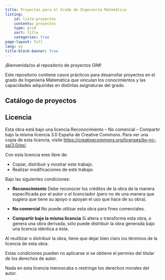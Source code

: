 ```yaml
---
title: Proyectos para el Grado de Ingeniería Matemática
listing: 
    id: lista-proyectos
    contents: proyectos
    type: grid
    sort: title
    categories: true
page-layout: full
lang: es
title-block-banner: true
---
```


¡Bienvenida/os al repositorio de proyectos GIM!

Este repositorio contiene casos prácticos para desarrollar proyectos en el grado de Ingeniería Matemática que vinculan los conocimientos y las capacidades adquiridas en distintas asignaturas del grado.

## Catálogo de proyectos

::: {#lista-proyectos}
:::

## Licencia

Esta obra está bajo una licencia Reconocimiento – No comercial – Compartir bajo la misma licencia 3.0 España de Creative Commons. Para ver una copia de esta licencia, visite [https://creativecommons.org/licenses/by-nc-sa/3.0/es/](https://creativecommons.org/licenses/by-nc-sa/3.0/es/).

Con esta licencia eres libre de:

- Copiar, distribuir y mostrar este trabajo.
- Realizar modificaciones de este trabajo.

Bajo las siguientes condiciones:

- **Reconocimiento**
Debe reconocer los créditos de la obra de la manera especificada por el autor o el licenciador (pero no de una manera que sugiera que tiene su apoyo o apoyan el uso que hace de su obra).

- **No comercial**
No puede utilizar esta obra para fines comerciales.

- **Compartir bajo la misma licencia**
Si altera o transforma esta obra, o genera una obra derivada, sólo puede distribuir la obra generada bajo una licencia idéntica a ésta.

Al reutilizar o distribuir la obra, tiene que dejar bien claro los términos de la licencia de esta obra.

Estas condiciones pueden no aplicarse si se obtiene el permiso del titular de los derechos de autor.

Nada en esta licencia menoscaba o restringe los derechos morales del autor.
